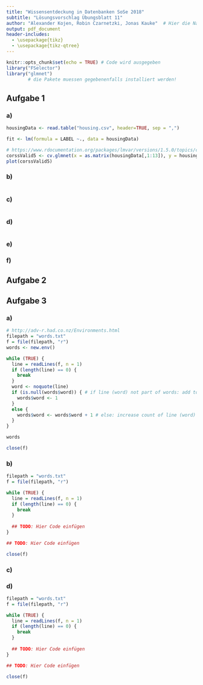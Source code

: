 ```yaml
---
title: "Wissensentdeckung in Datenbanken SoSe 2018"
subtitle: "Lösungsvorschlag Übungsblatt 11"
author: "Alexander Kojen, Robin Czarnetzki, Jonas Kauke"  # Hier die Namen aller Gruppenmitglieder eintragen!
output: pdf_document
header-includes: 
  - \usepackage{tikz}
  - \usepackage{tikz-qtree}
---
```


```r
knitr::opts_chunk$set(echo = TRUE) # Code wird ausgegeben
library("FSelector")
library("glmnet")
        # die Pakete muessen gegebenenfalls installiert werden!
```
## Aufgabe 1

### a)
```r
housingData <- read.table("housing.csv", header=TRUE, sep = ",")

fit <- lm(formula = LABEL ~., data = housingData)

# https://www.rdocumentation.org/packages/lmvar/versions/1.5.0/topics/cv.lm
corssValid5 <- cv.glmnet(x = as.matrix(housingData[,1:13]), y = housingData[,14], nfolds = 5)
plot(corssValid5)

```

### b)
```r
```

### c)
```r
```

### d)
```r
```

### e)

### f)

## Aufgabe 2
\begin{table}[]
\begin{tabular}{lllll}
\hline
Algorithmus            & Online & Laufzeit        & Speicher        & Aufgabe        \\ \hline
Naive Bayes            & nein   & $\mathcal O(N)$ & $\mathcal O(K)$ & Klassifikation \\
Random Forest          &        &                 &                 &                \\
Logistische Regression &        &                 &                 &                \\
Neuronales Netzwerk    &        &                 &                 &                \\
K-MEANS                &        &                 &                 &                \\
FP-Growth              &        &                 &                 &                \\ \hline
\end{tabular}
\end{table}

## Aufgabe 3

### a)
```r
# http://adv-r.had.co.nz/Environments.html
filepath = "words.txt"
f = file(filepath, "r")
words <- new.env()

while (TRUE) {
  line = readLines(f, n = 1)
  if (length(line) == 0) {
    break
  }
  word <- noquote(line)
  if (is.null(words$word)) { # if line (word) not part of words: add to env.
    words$word <- 1
  }
  else {
    words$word <- words$word + 1 # else: increase count of line (word)
  }
}

words 

close(f)
```

### b)
```r
filepath = "words.txt"
f = file(filepath, "r")

while (TRUE) {
  line = readLines(f, n = 1)
  if (length(line) == 0) {
    break
  }
  
  ## TODO: Hier Code einfügen
}

## TODO: Hier Code einfügen

close(f)
```

### c)

### d)
```r
filepath = "words.txt"
f = file(filepath, "r")

while (TRUE) {
  line = readLines(f, n = 1)
  if (length(line) == 0) {
    break
  }
  
  ## TODO: Hier Code einfügen
}

## TODO: Hier Code einfügen

close(f)
```